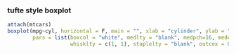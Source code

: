### tufte style boxplot

```{r}
attach(mtcars)
boxplot(mpg~cyl, horizontal = F, main = "", xlab = "cylinder", ylab = "miles per gallon", 
        pars = list(boxcol = "white", medlty = "blank", medpch=16, medcex = 1.3, 
                    whisklty = c(1, 1), staplelty = "blank", outcex = 0.5), axes = FALSE)

```